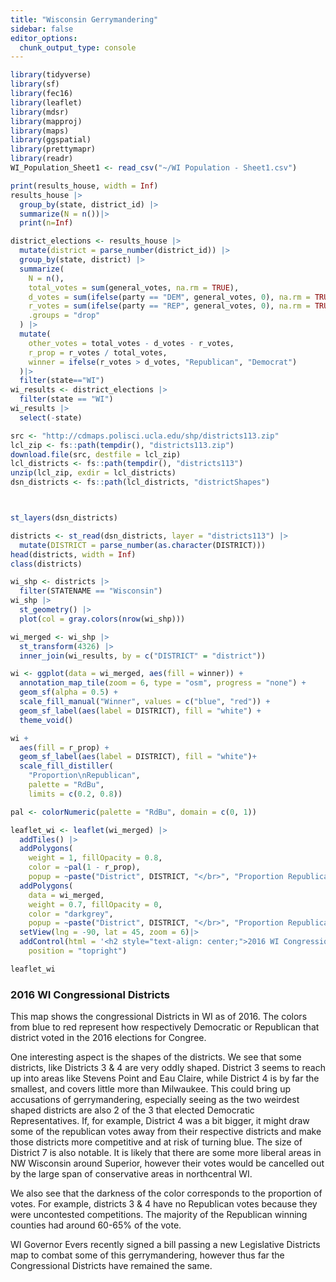 ```yaml
---
title: "Wisconsin Gerrymandering"
sidebar: false
editor_options: 
  chunk_output_type: console
---
```


```r
library(tidyverse)
library(sf)
library(fec16)
library(leaflet)
library(mdsr)
library(mapproj)
library(maps)
library(ggspatial)
library(prettymapr)
library(readr)
WI_Population_Sheet1 <- read_csv("~/WI Population - Sheet1.csv")
```

```r
print(results_house, width = Inf)
results_house |>
  group_by(state, district_id) |>
  summarize(N = n())|>
  print(n=Inf)
```

```r
district_elections <- results_house |>
  mutate(district = parse_number(district_id)) |>
  group_by(state, district) |>
  summarize(
    N = n(), 
    total_votes = sum(general_votes, na.rm = TRUE),
    d_votes = sum(ifelse(party == "DEM", general_votes, 0), na.rm = TRUE),
    r_votes = sum(ifelse(party == "REP", general_votes, 0), na.rm = TRUE),
    .groups = "drop"
  ) |>
  mutate(
    other_votes = total_votes - d_votes - r_votes,
    r_prop = r_votes / total_votes,  
    winner = ifelse(r_votes > d_votes, "Republican", "Democrat")
  )|>
  filter(state=="WI")
wi_results <- district_elections |>
  filter(state == "WI")
wi_results |>                  
  select(-state)
```

```r
src <- "http://cdmaps.polisci.ucla.edu/shp/districts113.zip"
lcl_zip <- fs::path(tempdir(), "districts113.zip")
download.file(src, destfile = lcl_zip)
lcl_districts <- fs::path(tempdir(), "districts113")
unzip(lcl_zip, exdir = lcl_districts)
dsn_districts <- fs::path(lcl_districts, "districtShapes")



st_layers(dsn_districts)
```

```r
districts <- st_read(dsn_districts, layer = "districts113") |>
  mutate(DISTRICT = parse_number(as.character(DISTRICT)))
head(districts, width = Inf)
class(districts)

wi_shp <- districts |>
  filter(STATENAME == "Wisconsin")
wi_shp |>
  st_geometry() |>
  plot(col = gray.colors(nrow(wi_shp)))

wi_merged <- wi_shp |>
  st_transform(4326) |>
  inner_join(wi_results, by = c("DISTRICT" = "district"))

wi <- ggplot(data = wi_merged, aes(fill = winner)) +
  annotation_map_tile(zoom = 6, type = "osm", progress = "none") + 
  geom_sf(alpha = 0.5) +
  scale_fill_manual("Winner", values = c("blue", "red")) + 
  geom_sf_label(aes(label = DISTRICT), fill = "white") + 
  theme_void()
```

```r
wi +
  aes(fill = r_prop) + 
  geom_sf_label(aes(label = DISTRICT), fill = "white")+
  scale_fill_distiller(
    "Proportion\nRepublican", 
    palette = "RdBu", 
    limits = c(0.2, 0.8))
```

```r

pal <- colorNumeric(palette = "RdBu", domain = c(0, 1))

leaflet_wi <- leaflet(wi_merged) |>
  addTiles() |>
  addPolygons(
    weight = 1, fillOpacity = 0.8, 
    color = ~pal(1 - r_prop),
    popup = ~paste("District", DISTRICT, "</br>", "Proportion Republican Votes", round(r_prop, 4)))|>
  addPolygons(
    data = wi_merged,
    weight = 0.7, fillOpacity = 0,
    color = "darkgrey",
    popup = ~paste("District", DISTRICT, "</br>", "Proportion Republican Votes", round(r_prop, 4)))|>
  setView(lng = -90, lat = 45, zoom = 6)|>
  addControl(html = '<h2 style="text-align: center;">2016 WI Congressional Districts</h2>',
    position = "topright")

leaflet_wi
```

### 2016 WI Congressional Districts

This map shows the congressional Districts in WI as of 2016. The colors from blue to red represent how respectively Democratic or Republican that district voted in the 2016 elections for Congree.

One interesting aspect is the shapes of the districts. We see that some districts, like Districts 3 & 4 are very oddly shaped. District 3 seems to reach up into areas like Stevens Point and Eau Claire, while District 4 is by far the smallest, and covers little more than Milwaukee. This could bring up accusations of gerrymandering, especially seeing as the two weirdest shaped districts are also 2 of the 3 that elected Democratic Representatives. If, for example, District 4 was a bit bigger, it might draw some of the republican votes away from their respective districts and make those districts more competitive and at risk of turning blue. The size of District 7 is also notable. It is likely that there are some more liberal areas in NW Wisconsin around Superior, however their votes would be cancelled out by the large span of conservative areas in northcentral WI.

We also see that the darkness of the color corresponds to the proportion of votes. For example, districts 3 & 4 have no Republican votes because they were uncontested competitions. The majority of the Republican winning counties had around 60-65% of the vote.

WI Governor Evers recently signed a bill passing a new Legislative Districts map to combat some of this gerrymandering, however thus far the Congressional Districts have remained the same.

